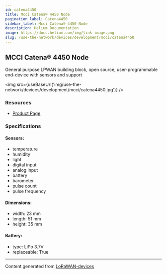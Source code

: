```yaml
---
id: catena4450
title: Mcci Catena® 4450 Node
pagination_label: Catena4450
sidebar_label: Mcci Catena® 4450 Node
description: Helium Documentation
image: https://docs.helium.com/img/link-image.png
slug: /use-the-network/devices/development/mcci/catena4450
---
```



## MCCI Catena® 4450 Node

General purpose LPWAN building block, open source, user-programmable end-device with sensors and
support

<img src={useBaseUrl('img/use-the-network/devices/development/mcci/catena4450.jpg')} />

### Resources

- [Product Page](https://mcci.io/Catena4450)

### Specifications

#### Sensors:

- temperature
- humidity
- light
- digital input
- analog input
- battery
- barometer
- pulse count
- pulse frequency

#### Dimensions:

- width: 23 mm
- length: 51 mm
- height: 35 mm

#### Battery:

- type: LiPo 3.7V
- replaceable: True

---

Content generated from [LoRaWAN-devices](https://github.com/TheThingsNetwork/lorawan-devices)
